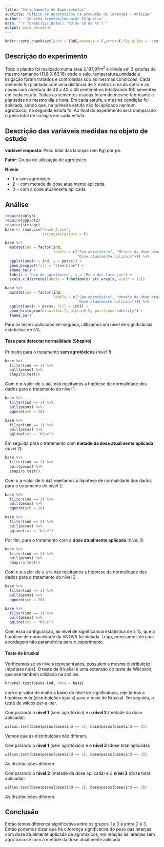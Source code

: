 ```yaml
---
title: "Delineamento de Experimentos"
subtitle: "Efeito de agrotóxicos na produção de laranjas - Análise"
author:  "Jonatha Azevedo/Leonardo Filgueira"
date: "`r format(Sys.Date(),'%d de %B de %Y')`"
output: word_document
---
```



```r
knitr::opts_chunk$set(echo = TRUE,message = F,error=F,fig.align = 'center')
```






## Descrição do experimento

Todo o plantio foi realizado numa área 2.197,97$m^{2}$ e divida em 3 estufas de mesmo tamanho (11,6 X 63.16) onde o solo, temperatura,umidade e irrigação foram tratados e controlados sob as mesmas condições. Cada semente foi plantada com uma distância de 2 metros uma da outra e as covas com abertura de 40 x 40 x 40 centímetros totalizando 100 sementes em cada estufa. Todas as sementes usadas foram do mesmo fabricante e plantadas no mesmo dia e hora. Em cada estufa, a mesma condição foi aplicada, sendo que, na primeira estufa não foi aplicado nenhum agrotóxico; na segunda estufa foi Ao final do experimento será comparado o peso total de laranjas em cada estufa.

## Descrição das variáveis medidas no objeto de estudo

**variável resposta**: Peso total das laranjas (em Kg) por pé.

**Fator**: Grupo de utilização de agrotóxico

**Níveis**: 

  - 1 = sem agrotóxico
  - 2 = com metade da dose atualmente aplicada
  - 3 = com a dose atualmente aplicada


## Análise

```r
require(dplyr)
require(ggplot2)
require(stringr)
base <- read.csv("base_3.csv",
                 stringsAsFactors = F)

```

```r
base %>% 
  mutate(ind = factor(ind, 
                      labels = c("Sem agrotóxico", "Metade da dose atualmente aplicada",
                                 "Dose atualmente aplicada"))) %>% 
  ggplot(aes(x = ind, y = pesos)) + 
  geom_boxplot(fill = "steelblue") + 
  theme_bw() + 
  labs(x = "Uso de agrotóxico", y = "Peso das laranjas") + 
  scale_x_discrete(labels = function(x) str_wrap(x, width = 15))
```



```r
base %>% 
  mutate(ind = factor(ind, 
                      labels = c("Sem agrotóxico", "Metade da dose atualmente aplicada",
                                 "Dose atualmente aplicada"))) %>% 
  ggplot(aes(x = pesos, fill = ind)) + 
  geom_histogram(binwidth=.7, alpha=0.5, position="identity") + 
  theme_bw()
```


Para os testes aplicados em seguida, utilizamos um nível de significância estatística de 5%.

#### Tese para detectar normalidade (Shapiro)

Primeiro para o tratamento **sem agrotóxicos** (*nível 1*): 

```r
base %>% 
  filter(ind == 1) %>% 
  pull(pesos) %>% 
  shapiro.test()
```

Com o p-valor de `0.988` não rejeitamos a hipótese de normalidade dos dados para o tratamento do nível 1.

```r
base %>% 
  filter(ind == 1) %>% 
  pull(pesos) %>% 
  qqnorm(pch = 20) 

base %>% 
  filter(ind == 1) %>% 
  pull(pesos) %>% 
  qqline(col = "blue")
```

Em seguida para o tratamento com **metade da dose atualmente aplicada** (*nível 2*):

```r
base %>% 
  filter(ind == 2) %>% 
  pull(pesos) %>% 
  shapiro.test()
```

Com o p-valor de `0.048` rejeitamos a hipótese de normalidade dos dados para o tratamento do nível 2.


```r
base %>% 
  filter(ind == 2) %>% 
  pull(pesos) %>% 
  qqnorm(pch = 20) 

base %>% 
  filter(ind == 2) %>% 
  pull(pesos) %>% 
  qqline(col = "blue")
```

Por fim, para o tratamento com a **dose atualmente aplicada** (*nível 3*)
```r
base %>% 
  filter(ind == 3) %>% 
  pull(pesos) %>% 
  shapiro.test()
```


Com o p-valor de ` 0.579` não rejeitamos a hipótese de normalidade dos dados para o tratamento do nível 3.

```r
base %>% 
  filter(ind == 3) %>% 
  pull(pesos) %>% 
  qqnorm(pch = 20) 

base %>% 
  filter(ind == 3) %>% 
  pull(pesos) %>% 
  qqline(col = "blue")
```



Com essa configuração, ao nível de significância estatística de 5 %, que a hipótese de normalidade da ANOVA foi violada. Logo, precisamos de uma abordagem não paramétrica para o experimento.


#### Teste de kruskal 

Verificamos se os níveis representados, possuiem a mesma distribuição (hipótese nula). O teste de Kruskal é uma extensão do teste de Wilcoxon, que seá também utilizado na análise.

```r
kruskal.test(pesos~ind, data = base)
```


com o p-valor de muito a baixo do nível de significância, rejeitamos a hipótese nula (distribuições iguais) para o teste de Kruskal. Em seguida, o teste de wilcox par-a-par. 


Comparando o **nível 1** (sem agrotóxico)  e o **nível 2** (metade da dose aplicada):

```r
wilcox.test(base$pesos[base$ind == 1], base$pesos[base$ind == 2])
```

Vemos que as distribuições não diferem.

Comparando o **nível 1** (sem agrotóxico)  e o **nível 3** (dose total aplicada):

```r
wilcox.test(base$pesos[base$ind == 1], base$pesos[base$ind == 3])
```

As distribuições diferem.


Comparando o **nível 2** (metade da dose aplicada)  e o **nível 3** (dose total aplicada):

```r
wilcox.test(base$pesos[base$ind == 2], base$pesos[base$ind == 3])
```
As distribuições diferem.

## Conclusão


 Então temos diferença significativa entre os grupos 1 e 3 e entre 2 e 3.  Então podemos dizer que há diferença significativa do peso das laranjas com dose atualmente aplicada de agrotóxicos, em relação às laranjas sem agrotóxicose com a metade da dose atualmente aplicada.
